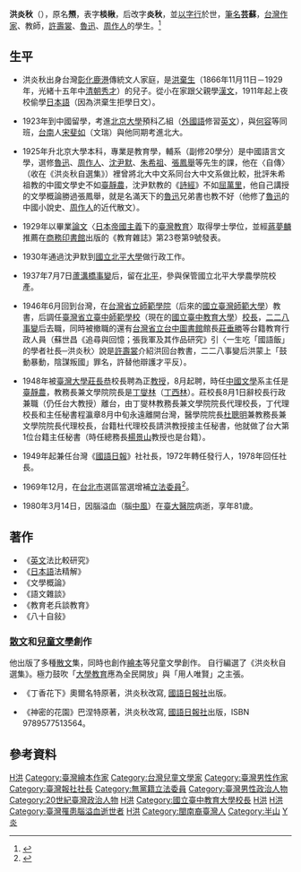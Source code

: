 {{Infobox Hokkien name
| title                =洪炎秋
| hanji                =洪炎秋
| poj                  =Âng Iām-chhiu
| hanlo                =
| tl                   =Âng Iām-tshiu
| bp                   =
| hokkienipa           =
|
| hanjiborn            =槱
| pojborn              =Iú
| hanloborn            =
| tlborn               =Iú
| bpborn               =
| hokkienipaborn       =
|
| hanjicourtesy        =棪楸
| pojcourtesy          =Siám-chhiu
| hanlocourtesy        =
| tlcourtesy           =Siám-tshiu
| bpcourtesy           =
| hokkienipacourtesy   =
|
| othername1           =[[筆名|筆名]]
| hanji1               =芸蘇
| poj1                 =Ûn-so͘
| hanlo1               =
| tl1                  =Ûn-soo
| bp1                  =
| hokkienipa1          =
}}
'''洪炎秋'''（{{bd|1899年||1980年|3月14日|catIdx=H洪}}），原名'''槱'''，表字'''棪楸'''，后改字'''炎秋'''，並[[以字行|以字行]]於世，[[筆名|筆名]]'''芸蘇'''，[[台灣|台灣]][[作家|作家]]、教師，[[許壽裳|許壽裳]]、[[魯迅|魯迅]]、[[周作人|周作人]]的學生。<ref>{{Cite web |url=http://homepage.ntu.edu.tw/~chinlit/ch/html/MA3d005.htm |title=洪炎秋先生傳 【鄭毓瑜撰述】   |access-date=2008-07-07 |archive-date=2016-03-05 |archive-url=https://web.archive.org/web/20160305210625/http://homepage.ntu.edu.tw/~chinlit/ch/html/MA3d005.htm |dead-url=no }}</ref>         

==生平==
*洪炎秋出身台灣[[彰化縣|彰化]][[鹿港鎮|鹿港]]傳統文人家庭，是[[洪棄生|洪棄生]]（1866年11月11日－1929年，光緒十五年中[[清朝|清朝]][[秀才|秀才]]）的兒子。從小在家跟父親學[[漢文|漢文]]，1911年起上夜校偷學[[日本語|日本語]]（因為洪棄生拒學日文）。

*1923年到中國留學，考進[[北京大學|北京大學]]預科乙組（[[外國語|外國語]]修習[[英文|英文]]），與[[何容|何容]]等同班，[[台南|台南]]人[[宋斐如|宋斐如]]（文瑞）與他同期考進北大。

*1925年升北京大學本科，專業是教育學，輔系（副修20學分）是中國語言文學，選修[[魯迅|魯迅]]、[[周作人|周作人]]、[[沈尹默|沈尹默]]、[[朱希祖|朱希祖]]、[[張鳳舉|張鳳舉]]等先生的課，他在〈自傳〉（收在《洪炎秋自選集》）裡曾將北大中文系同台大中文系做比較，批評朱希祖教的中國文學史不如[[臺靜農|臺靜農]]，沈尹默教的《[[詩經|詩經]]》不如[[屈萬里|屈萬里]]，他自己講授的文學概論勝過張鳳舉，就是名滿天下的[[魯迅|魯迅]]兄弟書也教不好（他修了[[魯迅|魯迅]]的中國小說史、[[周作人|周作人]]的近代散文）。

*1929年以畢業[[論文|論文]]〈[[日本|日本]][[帝國主義|帝國主義]]下的[[臺灣教育|臺灣教育]]〉取得學士學位，並經[[蔣夢麟|蔣夢麟]]推薦在[[商務印書館|商務印書館]]出版的《教育雜誌》第23卷第9號發表。

*1930年通過沈尹默到[[國立北平大學|國立北平大學]]做行政工作。

*1937年7月7日[[蘆溝橋事變|蘆溝橋事變]]后，留在[[北平|北平]]，參與保管國立北平大學農學院校產。

*1946年6月回到台灣，在[[台灣省立師範學院|台灣省立師範學院]]（后來的[[國立臺灣師範大學|國立臺灣師範大學]]）教書，后調任[[臺灣省立臺中師範學校|臺灣省立臺中師範學校]]（現在的[[國立臺中教育大學|國立臺中教育大學]]）[[校長|校長]]，[[二二八事變|二二八事變]]后去職，同時被撤職的還有[[台灣省立台中圖書館|台灣省立台中圖書館]]館長[[莊垂勝|莊垂勝]]等台籍教育行政人員（蘇世昌《追尋與回憶；張我軍及其作品研究》引〈一生吃「國語飯」的學者社長─洪炎秋〉說是[[許壽裳|許壽裳]]介紹洪回台教書，二二八事變后洪蒙上「鼓動暴動，陰謀叛國」罪名，許替他辯護才平反）。

*1948年被[[臺灣大學|臺灣大學]][[莊長恭|莊長恭]]校長聘為正[[教授|教授]]，8月起聘，時任[[中國文學|中國文學]]系主任是[[臺靜農|臺靜農]]，教務長兼文學院院長是[[丁燮林|丁燮林]]（[[丁西林|丁西林]]）。莊校長8月1日辭校長行政兼職（仍任台大教授）離台，由丁燮林教務長兼文學院院長代理校長，丁代理校長和主任秘書程瀛章8月中旬永遠離開台灣，醫學院院長[[杜聰明|杜聰明]]兼教務長兼文學院院長代理校長，台籍杜代理校長請洪教授接主任秘書，他就做了台大第1位台籍主任秘書（時任總務長[[楊景山|楊景山]]教授也是台籍）。

*1949年起兼任台灣《[[國語日報|國語日報]]》社社長，1972年轉任發行人，1978年回任社長。

*1969年12月，在[[台北市|台北市]]選區當選增補[[立法委員|立法委員]]<ref>{{Cite web |url=http://homepage.ntu.edu.tw/~chinlit/ch/html/MA3d005.htm |title=洪炎秋先生傳，鄭毓瑜撰述，國立臺灣大學中國文學系系史稿 |access-date=2008-07-07 |archive-date=2016-03-05 |archive-url=https://web.archive.org/web/20160305210625/http://homepage.ntu.edu.tw/~chinlit/ch/html/MA3d005.htm |dead-url=no }}</ref>。

*1980年3月14日，因腦溢血（腦[[中風|中風]]）在[[臺大醫院|臺大醫院]]病逝，享年81歲。

==著作==
*《[[英文|英文]]法比較研究》
*《[[日本語|日本語]]法精解》
*《文學概論》
*《語文雜談》
*《教育老兵談教育》
*《八十自敍》
===[[散文|散文]]和[[兒童文學|兒童文學]]創作===
他出版了多種[[散文|散文]]集，同時也創作[[繪本|繪本]]等兒童文學創作。
自行編選了《洪炎秋自選集》。極力鼓吹「[[大學|大學]][[教育|教育]]應為全民開放」與「用人唯賢」之主張。

*《丁香花下》奧爾名特原著，洪炎秋改寫,  [[國語日報社|國語日報社]]出版。

*《神密的花園》巴涅特原著，洪炎秋改寫,  [[國語日報社|國語日報社]]出版，ISBN 9789577513564。

==參考資料==
{{Reflist}}
{{中華民國第一屆增選立法委員}}
[[Category:臺灣散文作家|H洪]]
[[Category:臺灣繪本作家|Category:臺灣繪本作家]]
[[Category:台灣兒童文學家|Category:台灣兒童文學家]]
[[Category:臺灣男性作家|Category:臺灣男性作家]]
[[Category:臺灣報社社長|Category:臺灣報社社長]]
[[Category:無黨籍立法委員|Category:無黨籍立法委員]]
[[Category:臺灣男性政治人物|Category:臺灣男性政治人物]]
[[Category:20世紀臺灣政治人物|Category:20世紀臺灣政治人物]]
[[Category:國立臺灣大學教授|H洪]]
[[Category:國立臺中教育大學校長|Category:國立臺中教育大學校長]]
[[Category:國立臺灣師範大學教授|H洪]]
[[Category:國立北京大學校友|H洪]]
[[Category:臺灣罹患腦溢血逝世者|Category:臺灣罹患腦溢血逝世者]]
[[Category:鹿港人|H洪]]
[[Category:閩南裔臺灣人|Category:閩南裔臺灣人]]
[[Category:半山|Category:半山]]
[[Category:洪姓|Y炎]]